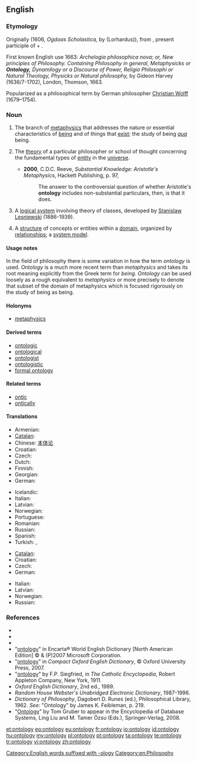 ==English==
{{wikipedia}}

===Etymology===
Originally {{etyl|la}} {{term|ontologia|lang=la}} (1606, ''Ogdoas Scholastica,'' by {{w|Jacob Lorhard}} (Lorhardus)), from {{etyl|grc}} {{term|ὤν||on|lang=grc}}, present participle of {{term|εἰμί||being, existing, essence|lang=grc}} + {{term|λόγος|tr=[[logos]]||account|lang=grc}}.

First known English use 1663: ''Archelogia philosophica nova; or, New principles of Philosophy. Containing Philosophy in general, Metaphysicks or '''Ontology,''' Dynamilogy or a Discourse of Power, Religio Philosophi or Natural Theology, Physicks or Natural philosophy,'' by Gideon Harvey (1636/7-1702), London, Thomson, 1663.

Popularized as a philosophical term by German philosopher [[w:Christian Wolff (philosopher)|Christian Wolff]] (1679–1754).

===Noun===
{{en-noun|ontolog|ies}}

# {{uncountable|philosophy}} The branch of [[metaphysics]] that addresses the nature or essential characteristics of [[being]] and of things that [[exist]]; the study of being ''[[qua]]'' being.
# {{countable|philosophy}} The [[theory]] of a particular philosopher or school of thought concerning the fundamental types of [[entity]] in the [[universe]].
#* '''2000''', C.D.C. Reeve, ''Substantial Knowledge: Aristotle's Metaphysics'', Hackett Publishing, p. 97,
#*: The answer to the controversial question of whether Aristotle's '''ontology''' includes non-substantial particulars, then, is that it does.
# {{logic}} A [[logical system]] involving theory of classes, developed by [[w:Stanislaw_Lesniewski|Stanislaw Lesniewski]] (1886-1939).
# {{context|computer science|information science}} A [[structure]] of concepts or entities within a [[domain]], organized by [[relationship]]s; a [[system model]].

====Usage notes====
In the field of philosophy there is some variation in how the term ''ontology'' is used.  ''Ontology'' is a much more recent term than ''metaphysics'' and takes its root meaning explicitly from the Greek term for ''being.''  ''Ontology'' can be used loosely as a rough equivalent to ''metaphysics'' or more precisely to denote that subset of the domain of metaphysics which is focused rigorously on the study of being as being.

====Holonyms====
* [[metaphysics]]

====Derived terms====
* [[ontologic]]
* [[ontological]]
* [[ontologist]]
* [[ontologistic]]
* [[formal ontology]]

====Related terms====
* [[ontic]]
* [[ontically]]

====Translations====
{{trans-top|study of being}}
* Armenian: {{t|hy|գոյաբանություն|tr=goyabanutʿyun|sc=Armn}}
* [[Catalan]]: {{t|ca|ontologia|f}}
* Chinese: [[本体论]]
* Croatian: {{t-|hr|ontologija|f|alt=ontològija}}
* Czech: {{t+|cs|ontologie|f}}
* Dutch: {{t+|nl|ontologie}}
* Finnish: {{t+|fi|ontologia}}
* Georgian: {{t|ka|ონთოლოგია|tr=ont'ologia |sc=Geor}}
* German: {{t+|de|Ontologie|f}}
{{trans-mid}}
* Icelandic: {{t-|is|verufræði|f}}
* Italian: {{t+|it|ontologia|f}}
* Latvian: {{t|lv|ontoloģija|f}}
* Norwegian: {{t-|no|ontologi|m}}
* Portuguese: {{t|pt|ontologia|f}}
* Romanian: {{t|ro|ontologie}}
* Russian: {{t+|ru|онтология|f}}
* Spanish: {{t+|es|ontología|f}}
* Turkish: {{t|tr|varlık felsefesi}}, {{t|tr|ontoloji}}
{{trans-bottom}}

{{trans-top|system model in computer science}}
* [[Catalan]]: {{t|ca|ontologia|f}}
* Croatian: {{t-|hr|ontologija|f|alt=ontològija}}
* Czech: {{t+|cs|ontologie|f}}
* German: {{t+|de|Ontologie|f}}
{{trans-mid}}
* Italian: {{t+|it|ontologia|f}}
* Latvian: {{t|lv|ontoloģija|f}}
* Norwegian: {{t-|no|ontologi|m}}
* Russian: {{t+|ru|онтология|f}}
{{trans-bottom}}

===References===
* {{R:Webster 1828}}
* {{R:Webster 1913|ontology}}
* {{R:Dictionary.com|ontology}}
* "[http://encarta.msn.com/dictionary_/ontology.html ontology]" in Encarta® World English Dictionary [North American Edition] © & (P)2007 Microsoft Corporation.
* "[http://www.askoxford.com/concise_oed/ontology?view=uk ontology]" in ''Compact Oxford English Dictionary'', © Oxford University Press, 2007.
* "[http://www.newadvent.org/cathen/11258a.htm ontology]" by F.P. Siegfried, in ''The Catholic Encyclopedia'', Robert Appleton Company, New York, 1911.
* ''Oxford English Dictionary'', 2nd ed., 1989.
* ''Random House Webster's Unabridged Electronic Dictionary'', 1987-1996.
* ''Dictionary of Philosophy'', Dagobert D. Runes (ed.), Philosophical Library, 1962. ''See:'' "Ontology" by James K. Feibleman, p. 219.
* "[http://tomgruber.org/writing/ontology-definition-2007.htm Ontology]" by Tom Gruber to appear in the Encyclopedia of Database Systems, Ling Liu and M. Tamer Özsu (Eds.), Springer-Verlag, 2008.

[[Category:English words suffixed with -ology]]
[[Category:en:Philosophy]]

[[et:ontology]]
[[eo:ontology]]
[[eu:ontology]]
[[fr:ontology]]
[[io:ontology]]
[[id:ontology]]
[[hu:ontology]]
[[my:ontology]]
[[pl:ontology]]
[[pt:ontology]]
[[ta:ontology]]
[[te:ontology]]
[[tr:ontology]]
[[vi:ontology]]
[[zh:ontology]]